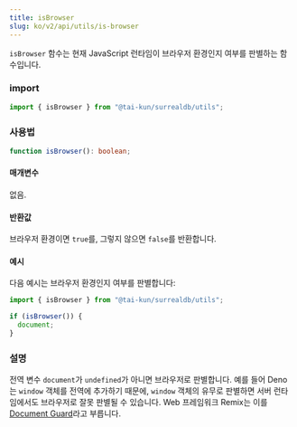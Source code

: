 ```yaml
---
title: isBrowser
slug: ko/v2/api/utils/is-browser
---
```


`isBrowser` 함수는 현재 JavaScript 런타임이 브라우저 환경인지 여부를 판별하는 함수입니다.

### import

```ts
import { isBrowser } from "@tai-kun/surrealdb/utils";
```

### 사용법

```ts
function isBrowser(): boolean;
```

#### 매개변수

없음.

#### 반환값

브라우저 환경이면 `true`를, 그렇지 않으면 `false`를 반환합니다.

#### 예시

다음 예시는 브라우저 환경인지 여부를 판별합니다:

```ts
import { isBrowser } from "@tai-kun/surrealdb/utils";

if (isBrowser()) {
  document;
}
```

### 설명

전역 변수 `document`가 `undefined`가 아니면 브라우저로 판별합니다. 예를 들어 Deno는 `window` 객체를 전역에 추가하기 때문에, `window` 객체의 유무로 판별하면 서버 런타임에서도 브라우저로 잘못 판별될 수 있습니다. Web 프레임워크 Remix는 이를 [Document Guard](https://remix.run/docs/en/main/guides/constraints#document-guard)라고 부릅니다.
